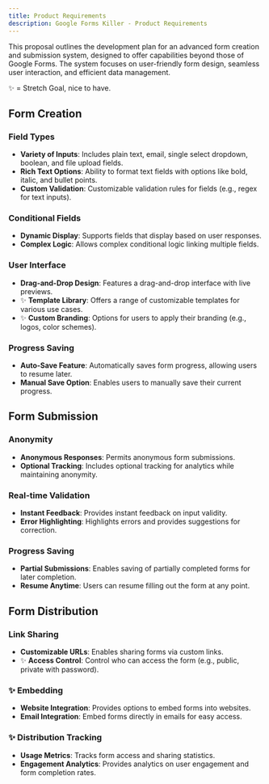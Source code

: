 ```yaml
---
title: Product Requirements
description: Google Forms Killer - Product Requirements
---
```


This proposal outlines the development plan for an advanced form creation and submission system, designed to offer capabilities beyond those of Google Forms. The system focuses on user-friendly form design, seamless user interaction, and efficient data management.

✨ = Stretch Goal, nice to have.
## Form Creation

### Field Types
- **Variety of Inputs**: Includes plain text, email, single select dropdown, boolean, and file upload fields.
- **Rich Text Options**: Ability to format text fields with options like bold, italic, and bullet points.
- **Custom Validation**: Customizable validation rules for fields (e.g., regex for text inputs).

### Conditional Fields
- **Dynamic Display**: Supports fields that display based on user responses.
- **Complex Logic**: Allows complex conditional logic linking multiple fields.

### User Interface
- **Drag-and-Drop Design**: Features a drag-and-drop interface with live previews.
- ✨ **Template Library**: Offers a range of customizable templates for various use cases.
- ✨ **Custom Branding**: Options for users to apply their branding (e.g., logos, color schemes).

### Progress Saving
- **Auto-Save Feature**: Automatically saves form progress, allowing users to resume later.
- **Manual Save Option**: Enables users to manually save their current progress.

## Form Submission

### Anonymity
- **Anonymous Responses**: Permits anonymous form submissions.
- **Optional Tracking**: Includes optional tracking for analytics while maintaining anonymity.

### Real-time Validation
- **Instant Feedback**: Provides instant feedback on input validity.
- **Error Highlighting**: Highlights errors and provides suggestions for correction.

### Progress Saving
- **Partial Submissions**: Enables saving of partially completed forms for later completion.
- **Resume Anytime**: Users can resume filling out the form at any point.


## Form Distribution

### Link Sharing 
- **Customizable URLs**: Enables sharing forms via custom links.
- ✨ **Access Control**: Control who can access the form (e.g., public, private with password).

### ✨ Embedding 
- **Website Integration**: Provides options to embed forms into websites.
- **Email Integration**: Embed forms directly in emails for easy access.

### ✨ Distribution Tracking
- **Usage Metrics**: Tracks form access and sharing statistics.
- **Engagement Analytics**: Provides analytics on user engagement and form completion rates.